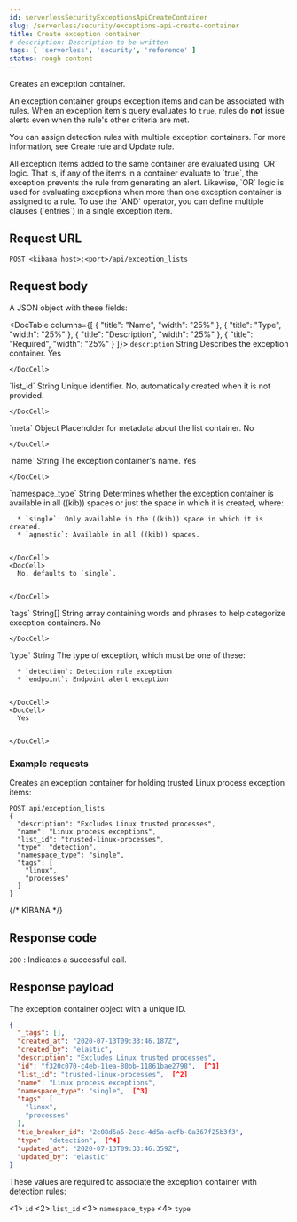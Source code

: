 ```yaml
---
id: serverlessSecurityExceptionsApiCreateContainer
slug: /serverless/security/exceptions-api-create-container
title: Create exception container
# description: Description to be written
tags: [ 'serverless', 'security', 'reference' ]
status: rough content
---
```



<RoughContent />

<div id="exceptions-api-create-container"></div>

Creates an exception container.

An exception container groups <DocLink id="serverlessSecurityExceptionsApiCreateExceptionItem">exception items</DocLink>
and can be associated with rules. When an exception item's query evaluates to
`true`, rules do **not** issue alerts even when the rule's other criteria are met.

You can assign detection rules with multiple exception containers. For more information, see <DocLink id="serverlessSecurityRulesApiCreate">Create rule</DocLink> and <DocLink id="serverlessSecurityRulesApiUpdate">Update rule</DocLink>.

<DocCallOut title="Important" color="warning">
All exception items added to the same container are evaluated using
`OR` logic. That is, if any of the items in a container evaluate to `true`, the
exception prevents the rule from generating an alert. Likewise, `OR` logic is
used for evaluating exceptions when more than one exception container is
assigned to a rule. To use the `AND` operator, you can define multiple clauses
(`entries`) in a single exception item.
</DocCallOut>

## Request URL

`POST <kibana host>:<port>/api/exception_lists`

## Request body

A JSON object with these fields:

<DocTable columns={[
  {
    "title": "Name",
    "width": "25%"
  },
  {
    "title": "Type",
    "width": "25%"
  },
  {
    "title": "Description",
    "width": "25%"
  },
  {
    "title": "Required",
    "width": "25%"
  }
]}>
  <DocRow>
    <DocCell>`description`</DocCell>
    <DocCell>String</DocCell>
    <DocCell>Describes the exception container.</DocCell>
    <DocCell>
      Yes
      
      
    </DocCell>
  </DocRow>
  <DocRow>
    <DocCell>`list_id`</DocCell>
    <DocCell>String</DocCell>
    <DocCell>Unique identifier.</DocCell>
    <DocCell>
      No, automatically created when it is not
      provided.
      
      
    </DocCell>
  </DocRow>
  <DocRow>
    <DocCell>`meta`</DocCell>
    <DocCell>Object</DocCell>
    <DocCell>Placeholder for metadata about the list container.</DocCell>
    <DocCell>
      No
      
      
    </DocCell>
  </DocRow>
  <DocRow>
    <DocCell>`name`</DocCell>
    <DocCell>String</DocCell>
    <DocCell>The exception container's name.</DocCell>
    <DocCell>
      Yes
      
      
    </DocCell>
  </DocRow>
  <DocRow>
    <DocCell>`namespace_type`</DocCell>
    <DocCell>String</DocCell>
    <DocCell>
      Determines whether the exception container is available in all ((kib)) spaces or just the space in which it is created, where:
      
      * `single`: Only available in the ((kib)) space in which it is created.
      * `agnostic`: Available in all ((kib)) spaces.

      
    </DocCell>
    <DocCell>
      No, defaults to `single`.
      
      
    </DocCell>
  </DocRow>
  <DocRow>
    <DocCell>`tags`</DocCell>
    <DocCell>String[]</DocCell>
    <DocCell>
      String array containing words and phrases to help categorize
      exception containers.
    </DocCell>
    <DocCell>
      No
      
      
    </DocCell>
  </DocRow>
  <DocRow>
    <DocCell>`type`</DocCell>
    <DocCell>String</DocCell>
    <DocCell>
      The type of exception, which must be one of these:
      
      * `detection`: Detection rule exception
      * `endpoint`: Endpoint alert exception

      
    </DocCell>
    <DocCell>
      Yes
      
      
    </DocCell>
  </DocRow>
</DocTable>

### Example requests

Creates an exception container for holding trusted Linux process exception
items:

```console
POST api/exception_lists
{
  "description": "Excludes Linux trusted processes",
  "name": "Linux process exceptions",
  "list_id": "trusted-linux-processes",
  "type": "detection",
  "namespace_type": "single",
  "tags": [
    "linux",
    "processes"
  ]
}
```
{/* KIBANA */}

## Response code

`200` 
    : Indicates a successful call.

## Response payload

The exception container object with a unique ID.

```json
{
  "_tags": [],
  "created_at": "2020-07-13T09:33:46.187Z",
  "created_by": "elastic",
  "description": "Excludes Linux trusted processes",
  "id": "f320c070-c4eb-11ea-80bb-11861bae2798",  [^1]
  "list_id": "trusted-linux-processes",  [^2]
  "name": "Linux process exceptions",
  "namespace_type": "single",  [^3]
  "tags": [
    "linux",
    "processes"
  ],
  "tie_breaker_id": "2c08d5a5-2ecc-4d5a-acfb-0a367f25b3f3",
  "type": "detection",  [^4]
  "updated_at": "2020-07-13T09:33:46.359Z",
  "updated_by": "elastic"
}
```

These values are required to associate the exception container with detection
rules:

\<1> `id`
\<2> `list_id`
\<3> `namespace_type`
\<4> `type`
